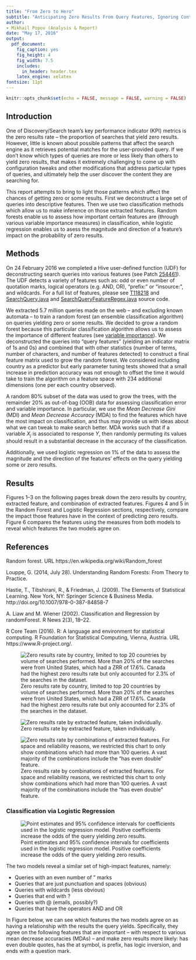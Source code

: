 ```yaml
---
title: "From Zero to Hero"
subtitle: "Anticipating Zero Results From Query Features, Ignoring Content"
author:
- Mikhail Popov (Analysis & Report)
date: "May 17, 2016"
output:
  pdf_document:
    fig_caption: yes
    fig_height: 4
    fig_width: 7.5
    includes:
      in_header: header.tex
    latex_engine: xelatex
fontsize: 11pt
---
```



```r
knitr::opts_chunk$set(echo = FALSE, message = FALSE, warning = FALSE)
```

\renewcommand{\abstractname}{Executive Summary}
\begin{abstract}
The Discovery Department uses the zero results rate -- the proportion of searches that yield zero results -- to measure the performance of our search system. However, little is known about possible patterns that affect the quantity (and quality) of results our users see. In this report, we use random forest and logistic regression models to shed light on the types of queries that tend to yield zero results.

Namely, we found that whether the query has an even number of double quotes is one of the most important indicators of whether it will yield zero results. Other notable features that impact the quantity of results include: whether the query is only punctuation and spaces, whether it ends with ?, and whether it has logical operators. For a full list of features and their importance and impact, please see Figures 4 and 5.
\end{abstract}

## Introduction

One of Discovery/Search team's key performance indicator (KPI) metrics is the zero results rate -- the proportion of searches that yield zero results. However, little is known about possible patterns that affect the search engine as it retrieves potential matches for the user-provided query. If we don't know which types of queries are more or less likely than others to yield zero results, that makes it extremely challenging to come up with configuration tweaks and other modifications that address particular types of queries, and ultimately help the user discover the content they are searching for.

This report attempts to bring to light those patterns which affect the chances of getting zero or some results. First we deconstruct a large set of queries into descriptive features. Then we use two classification methods which allow us to make inference on those extracted features. Random forests enable us to assess how important certain features are (through various variable importance measures) in classification, while logistic regression enables us to asess the magnitude and direction of a feature's impact on the probability of zero results.

## Methods

On 24 February 2016 we completed a Hive user-defined function (UDF) for deconstructing search queries into various features (see Patch [254461](https://gerrit.wikimedia.org/r/#/c/254461/)). The UDF detects a variety of features such as: odd or even number of quotation marks, logical operators (e.g. AND, OR), "prefix:" or "insource:", and wildcards. For a full list of features, please see [T118218](https://phabricator.wikimedia.org/T118218) and [SearchQuery.java](https://git.wikimedia.org/blob/analytics%2Frefinery%2Fsource.git/master/refinery-core%2Fsrc%2Fmain%2Fjava%2Forg%2Fwikimedia%2Fanalytics%2Frefinery%2Fcore%2FSearchQuery.java) and [SearchQueryFeatureRegex.java](https://git.wikimedia.org/blob/analytics%2Frefinery%2Fsource.git/master/refinery-core%2Fsrc%2Fmain%2Fjava%2Forg%2Fwikimedia%2Fanalytics%2Frefinery%2Fcore%2FSearchQueryFeatureRegex.java) source code.

We extracted 5.7 million queries made on the web -- and excluding known automata -- to train a random forest (an ensemble classification algorithm) on queries yielding zero or some results. We decided to grow a random forest because this particular classification algorithm allows us to assess the importance of different features (see [variable importance](https://en.wikipedia.org/wiki/Random_forest#Variable_importance)). We deconstructed the queries into "query features" (yielding an indicator matrix of 1s and 0s) and combined that with other statistics (number of terms, number of characters, and number of features detected) to construct a final feature matrix used to grow the random forest. We considered including country as a predictor but early parameter tuning tests showed that a small increase in prediction accuracy was not enough to offset the time it would take to train the algorithm on a feature space with 234 additional dimensions (one per each country observed).

A random 80% subset of the data was used to grow the trees, with the remainder 20% as out-of-bag (OOB) data for assessing classification error and variable importance. In particular, we use the *Mean Decrease Gini* (MDI) and *Mean Decrease Accuracy* (MDA) to find the features which have the most impact on classification, and thus may provide us with ideas about what we can tweak to make search better. MDA works such that if a variable $X_j$ is associated to response $Y$, then randomly permuting its values should result in a substantial decrease in the accuracy of the classification.

Additionally, we used logistic regression on 1% of the data to assess the magnitude and the direction of the features' effects on the query yielding some or zero results.

## Results

Figures 1--3 on the following pages break down the zero results by country, extracted feature, and combination of extracted features. Figures 4 and 5 in the Random Forest and Logistic Regression sections, respectively, compare the impact those features have in the context of predicting zero results. Figure 6 compares the features using the measures from both models to reveal which features the two models agree on.

## References

Random forest. URL https://en.wikipedia.org/wiki/Random_forest

Louppe, G. (2014, July 28). Understanding Random Forests: From Theory to Practice.

Hastie, T., Tibshirani, R., & Friedman, J. (2009). The Elements of Statistical Learning. New York, NY: Springer Science & Business Media. http://doi.org/10.1007/978-0-387-84858-7

A. Liaw and M. Wiener (2002). Classification and Regression by randomForest. R News 2(3), 18--22.
  
R Core Team (2016). R: A language and environment for statistical computing. R Foundation for Statistical Computing, Vienna, Austria. URL https://www.R-project.org/.

\newpage

![Zero results rate by country, limited to top 20 countries by volume of searches performed. More than 20% of the searches were from United States, which had a ZRR of 17.6%. Canada had the highest zero results rate but only accounted for 2.3% of the searches in the dataset.](figures/web/excl_known_automata/zrr_by_country.png)

\newpage

![Zero results rate by extracted feature, taken individually.](figures/web/excl_known_automata/zrr_by_feature.png)

\newpage

![Zero results rate by combinations of extracted features. For space and reliability reasons, we restricted this chart to only show combinations which had more than 100 queries. A vast majority of the combinations include the "has even double" feature.](figures/web/excl_known_automata/zrr_by_feature_combo_sort-zrr.png)

\newpage

\begin{landscape}

\subsection{Classification via Random Forest}

\begin{figure}[h!]
\centering
\includegraphics{figures/web/excl_known_automata/var_imp.png}
\caption{\textbf{(a)} Variable importance according to mean decrease in accuracy (increase in prediction error after permuting values of the predictor) \emph{specific to zero results queries}. \textbf{(b)} Variable importance according to mean decrease in impurity, using Gini index. \textbf{(c)} Variable importance according to mean decrease in accuracy over both classes of queries (zero results and some results).}
\label{fig:var_imp}
\end{figure}

In Figure \ref{fig:var_imp} above, we can see that across the battery of variable importance metrics, having an even number of double quotes is 1 of the 2 most important indicators of whether the query will have some or zero results. This makes sense because the engine will look for exact matches to each quoted segment of the query, meaning less documents will be retrieved. Other high-importance features make a lot of logical sense, such as whether the query includes the OR operator or whether it's only punctuation and spaces.

\end{landscape}

\newpage

### Classification via Logistic Regression

![Point estimates and 95% confidence intervals for coefficients used in the logistic regression model. Positive coefficients increase the odds of the query yielding zero results.](figures/web/excl_known_automata/logit_coef.png)

The two models reveal a similar set of high-impact features, namely:

- Queries with an even number of " marks
- Queries that are just punctuation and spaces (obvious)
- Queries with wildcards (less obvious)
- Queries that end with ?
- Queries with @ (emails, possibly?)
- Queries that have the operators AND and OR

In Figure \ref{fig:mda_coef} below, we can see which features the two models agree on as having a relationship with the results the query yields. Specifically, they agree on the following features that are important -- with respect to various mean decrease accuracies (MDAs) -- and make zero results more likely: has even double quotes, has the at symbol, is prefix, has logic inversion, and ends with a question mark.

\newpage

\begin{landscape}

\begin{figure}[h!]
\centering
\includegraphics{figures/web/excl_known_automata/mda_logitcoef.png}
\caption{A scatter map of features with respect to variable importance (via relative mean decrease metrics) and logistic regression coefficient estimates. The plot is divided into quadrants according to how important or unimportant the feature is in random forest classification and whether a query having the feature is more or less likely to yield zero results.}
\label{fig:mda_coef}
\end{figure}

\end{landscape}
